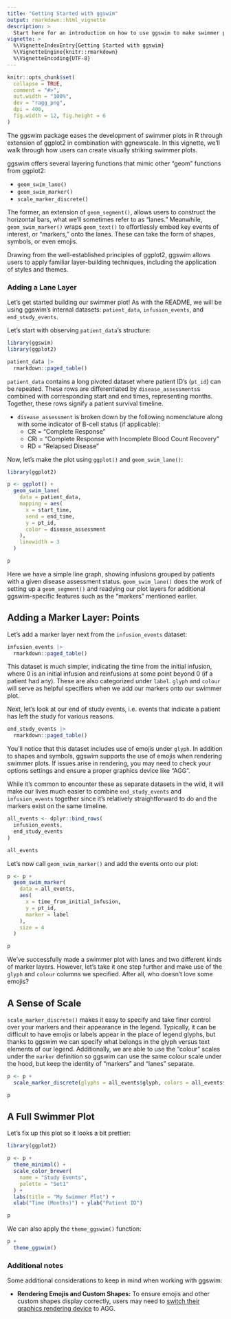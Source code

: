 ```yaml
---
title: "Getting Started with ggswim"
output: rmarkdown::html_vignette
description: >
  Start here for an introduction on how to use ggswim to make swimmer plots.
vignette: >
  %\VignetteIndexEntry{Getting Started with ggswim}
  %\VignetteEngine{knitr::rmarkdown}
  %\VignetteEncoding{UTF-8}
---
```


```r
knitr::opts_chunk$set(
  collapse = TRUE,
  comment = "#>",
  out.width = "100%",
  dev = "ragg_png",
  dpi = 400,
  fig.width = 12, fig.height = 6
)
```

The ggswim package eases the development of swimmer plots in R through extension of ggplot2 in combination with ggnewscale. In this vignette, we'll walk through how users can create visually striking swimmer plots.

ggswim offers several layering functions that mimic other "geom" functions from ggplot2: 

- `geom_swim_lane()`
- `geom_swim_marker()`
- `scale_marker_discrete()`

The former, an extension of `geom_segment()`, allows users to construct the horizontal bars, what we'll sometimes refer to as "lanes." Meanwhile, `geom_swim_marker()` wraps `geom_text()` to effortlessly embed key events of interest, or "markers," onto the lanes. These can take the form of shapes, symbols, or even emojis.

Drawing from the well-established principles of ggplot2, ggswim allows users to apply familiar layer-building techniques, including the application of styles and themes.

### Adding a Lane Layer

Let's get started building our swimmer plot! As with the README, we will be using ggswim's internal datasets: `patient_data`, `infusion_events`, and `end_study_events`. 

Let's start with observing `patient_data`'s structure:

```r
library(ggswim)
library(ggplot2)

patient_data |>
  rmarkdown::paged_table()
```

`patient_data` contains a long pivoted dataset where patient ID's (`pt_id`) can be repeated. These rows are differentiated by `disease_assessments`s combined with corresponding start and end times, representing months. Together, these rows signify a patient survival timeline.

- `disease_assessment` is broken down by the following nomenclature along with some indicator of B-cell status (if applicable):
   - CR = "Complete Response"
   - CRi = "Complete Response with Incomplete Blood Count Recovery"
   - RD = "Relapsed Disease"

Now, let's make the plot using `ggplot()` and `geom_swim_lane()`:

```r
library(ggplot2)

p <- ggplot() +
  geom_swim_lane(
    data = patient_data,
    mapping = aes(
      x = start_time,
      xend = end_time,
      y = pt_id,
      color = disease_assessment
    ),
    linewidth = 3
  )

p
```

Here we have a simple line graph, showing infusions grouped by patients with a given disease assessment status. `geom_swim_lane()` does the work of setting up a `geom_segment()` and readying our plot layers for additional ggswim-specific features such as the "markers" mentioned earlier. 

## Adding a Marker Layer: Points

Let's add a marker layer next from the `infusion_events` dataset:

```r
infusion_events |>
  rmarkdown::paged_table()
```

This dataset is much simpler, indicating the time from the initial infusion, where 0 is an initial infusion and reinfusions at some point beyond 0 (if a patient had any). These are also categorized under `label`. `glyph` and `colour` will serve as helpful specifiers when we add our markers onto our swimmer plot.


Next, let's look at our end of study events, i.e. events that indicate a patient has left the study for various reasons.

```r
end_study_events |>
  rmarkdown::paged_table()
```

You'll notice that this dataset includes use of emojis under `glyph`. In addition to shapes and symbols, ggswim supports the use of emojis when rendering swimmer plots. If issues arise in rendering, you may need to check your options settings and ensure a proper graphics device like "AGG". 

While it's common to encounter these as separate datasets in the wild, it will make our lives much easier to combine `end_study_events` and `infusion_events` together since it's relatively straightforward to do and the markers exist on the same timeline.

```r
all_events <- dplyr::bind_rows(
  infusion_events,
  end_study_events
)

all_events
```

Let's now call `geom_swim_marker()` and add the events onto our plot:

```r
p <- p +
  geom_swim_marker(
    data = all_events,
    aes(
      x = time_from_initial_infusion,
      y = pt_id,
      marker = label
    ),
    size = 4
  )

p
```

We've successfully made a swimmer plot with lanes and two different kinds of marker layers. However, let's take it one step further and make use of the `glyph` and `colour` columns we specified. After all, who doesn't love some emojis?

## A Sense of Scale

`scale_marker_discrete()` makes it easy to specify and take finer control over your markers and their appearance in the legend. Typically, it can be difficult to have emojis or labels appear in the place of legend glyphs, but thanks to ggswim we can specify what belongs in the glyph versus text elements of our legend. Additionally, we are able to use the "colour" scales under the `marker` definition so ggswim can use the same colour scale under the hood, but keep the identity of "markers" and "lanes" separate.

```r
p <- p +
  scale_marker_discrete(glyphs = all_events$glyph, colors = all_events$colour, limits = all_events$label)

p
```


## A Full Swimmer Plot

Let's fix up this plot so it looks a bit prettier:

```r
library(ggplot2)

p <- p +
  theme_minimal() +
  scale_color_brewer(
    name = "Study Events",
    palette = "Set1"
  ) +
  labs(title = "My Swimmer Plot") +
  xlab("Time (Months)") + ylab("Patient ID")

p
```

We can also apply the `theme_ggswim()` function:

```r
p +
  theme_ggswim()
```

### Additional notes

Some additional considerations to keep in mind when working with ggswim:

- **Rendering Emojis and Custom Shapes:** To ensure emojis and other custom shapes display correctly, users may need to [switch their graphics rendering device](https://support.posit.co/hc/en-us/articles/360017886674-Troubleshooting-RStudio-Rendering-Errors) to AGG.
